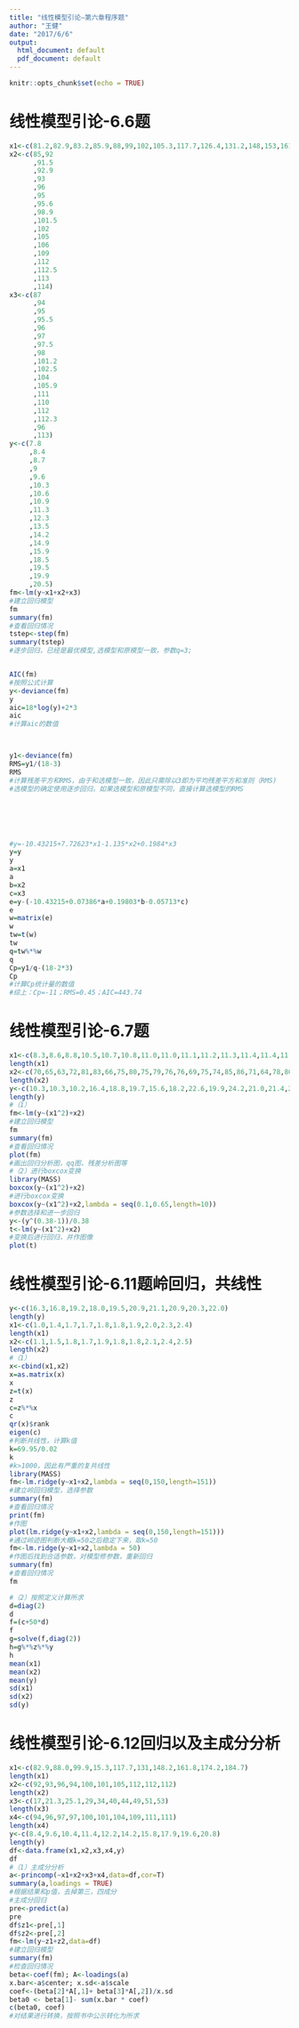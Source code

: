 ```yaml
---
title: "线性模型引论—第六章程序题"
author: "王健"
date: "2017/6/6"
output:
  html_document: default
  pdf_document: default
---
```


```r
knitr::opts_chunk$set(echo = TRUE)
```

# 线性模型引论-6.6题

```r
x1<-c(81.2,82.9,83.2,85.9,88,99,102,105.3,117.7,126.4,131.2,148,153,161,170,174,185,189)
x2<-c(85,92
      ,91.5
      ,92.9
      ,93
      ,96
      ,95
      ,95.6
      ,98.9
      ,101.5
      ,102
      ,105
      ,106
      ,109
      ,112
      ,112.5
      ,113
      ,114)
x3<-c(87
      ,94
      ,95
      ,95.5
      ,96
      ,97
      ,97.5
      ,98
      ,101.2
      ,102.5
      ,104
      ,105.9
      ,111
      ,110
      ,112
      ,112.3
      ,96
      ,113)
y<-c(7.8
     ,8.4
     ,8.7
     ,9
     ,9.6
     ,10.3
     ,10.6
     ,10.9
     ,11.3
     ,12.3
     ,13.5
     ,14.2
     ,14.9
     ,15.9
     ,18.5
     ,19.5
     ,19.9
     ,20.5)
fm<-lm(y~x1+x2+x3)
#建立回归模型
fm
summary(fm)
#查看回归情况
tstep<-step(fm)
summary(tstep)
#逐步回归，已经是最优模型,选模型和原模型一致，参数q=3;


AIC(fm)
#按照公式计算
y<-deviance(fm)
y
aic=18*log(y)+2*3
aic
#计算aic的数值



y1<-deviance(fm)
RMS=y1/(18-3)
RMS
#计算残差平方和RMS，由于和选模型一致，因此只需除以3即为平均残差平方和准则（RMS)
#选模型的确定使用逐步回归，如果选模型和原模型不同，直接计算选模型的RMS






#y=-10.43215+7.72623*x1-1.135*x2+0.1984*x3
y=y
y
a=x1
a
b=x2
c=x3
e=y-(-10.43215+0.07386*a+0.19803*b-0.05713*c)
e
w=matrix(e)
w
tw=t(w)
tw
q=tw%*%w
q
Cp=y1/q-(18-2*3)
Cp
#计算Cp统计量的数值
#综上：Cp=-11；RMS=0.45；AIC=443.74


```


# 线性模型引论-6.7题
```r
x1<-c(8.3,8.6,8.8,10.5,10.7,10.8,11.0,11.0,11.1,11.2,11.3,11.4,11.4,11.7,12.0,12.0,12.9,13.3,13.7,13.8,14.0,14.2,14.5,13,16.3,17.3,17.5,17.9,18.0,18.0,20.6)
length(x1)
x2<-c(70,65,63,72,81,83,66,75,80,75,79,76,76,69,75,74,85,86,71,64,78,80,74,72,77,81,82,80,80,80,87)
length(x2)
y<-c(10.3,10.3,10.2,16.4,18.8,19.7,15.6,18.2,22.6,19.9,24.2,21.0,21.4,21.3,19.1,22.2,33.8,27.4,25.7,24.9,34.5,31.7,36.3,38.3,42.6,55.4,55.7,58.3,51.5,51,77)
length(y)
#（1）
fm<-lm(y~(x1^2)+x2)
#建立回归模型
fm
summary(fm)
#查看回归情况
plot(fm)
#画出回归分析图，qq图，残差分析图等
#（2）进行boxcox变换
library(MASS)
boxcox(y~(x1^2)+x2)
#进行boxcox变换
boxcox(y~(x1^2)+x2,lambda = seq(0.1,0.65,length=10))
#参数选择和进一步回归
y<-(y^(0.38-1))/0.38
t<-lm(y~(x1^2)+x2)
#变换后进行回归，并作图像
plot(t)
```

# 线性模型引论-6.11题岭回归，共线性
```r
y<-c(16.3,16.8,19.2,18.0,19.5,20.9,21.1,20.9,20.3,22.0)
length(y)
x1<-c(1.0,1.4,1.7,1.7,1.8,1.8,1.9,2.0,2.3,2.4)
length(x1)
x2<-c(1.1,1.5,1.8,1.7,1.9,1.8,1.8,2.1,2.4,2.5)
length(x2)
#（1）
x<-cbind(x1,x2)
x=as.matrix(x)
x
z=t(x)
z
c=z%*%x
c
qr(x)$rank
eigen(c)
#判断共线性，计算k值
k=69.95/0.02
k
#k>1000，因此有严重的复共线性
library(MASS)
fm<-lm.ridge(y~x1+x2,lambda = seq(0,150,length=151))
#建立岭回归模型，选择参数
summary(fm)
#查看回归情况
print(fm)
#作图
plot(lm.ridge(y~x1+x2,lambda = seq(0,150,length=151)))
#通过岭迹图判断大概k=50之后稳定下来，取k=50
fm<-lm.ridge(y~x1+x2,lambda = 50)
#作图后找到合适参数，对模型修参数，重新回归
summary(fm)
#查看回归情况
fm

#（2）按照定义计算所求
d=diag(2)
d
f=(c+50*d)
f
g=solve(f,diag(2))
h=g%*%z%*%y
h
mean(x1)
mean(x2)
mean(y)
sd(x1)
sd(x2)
sd(y)
```

# 线性模型引论-6.12回归以及主成分分析
```r
x1<-c(82.9,88.0,99.9,15.3,117.7,131,148.2,161.8,174.2,184.7)
length(x1)
x2<-c(92,93,96,94,100,101,105,112,112,112)
length(x2)
x3<-c(17,21.3,25.1,29,34,40,44,49,51,53)
length(x3)
x4<-c(94,96,97,97,100,101,104,109,111,111)
length(x4)
y<-c(8.4,9.6,10.4,11.4,12.2,14.2,15.8,17.9,19.6,20.8)
length(y)
df<-data.frame(x1,x2,x3,x4,y)
df
#（1）主成分分析
a<-princomp(~x1+x2+x3+x4,data=df,cor=T)
summary(a,loadings = TRUE)
#根据结果和p值，去掉第三，四成分
#主成分回归
pre<-predict(a)
pre
df$z1<-pre[,1]
df$z2<-pre[,2]
fm<-lm(y~z1+z2,data=df)
#建立回归模型
summary(fm)
#检查回归情况
beta<-coef(fm); A<-loadings(a)
x.bar<-a$center; x.sd<-a$scale
coef<-(beta[2]*A[,1]+ beta[3]*A[,2])/x.sd
beta0 <- beta[1]- sum(x.bar * coef)
c(beta0, coef)
#对结果进行转换，按照书中公示转化为所求


```





